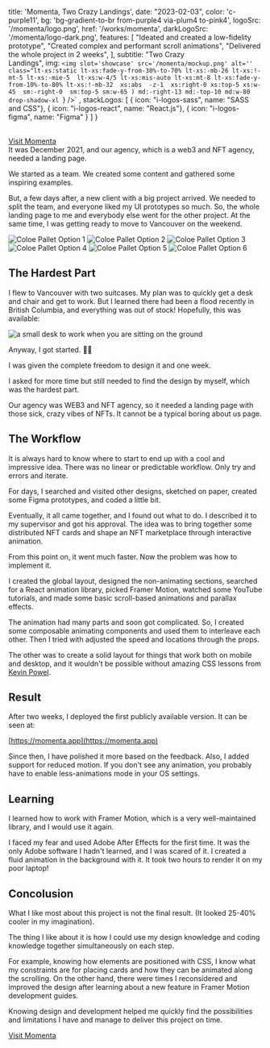 title: 'Momenta, Two Crazy Landings',
date: "2023-02-03",
color: 'c-purple11',
bg: 'bg-gradient-to-br from-purple4 via-plum4 to-pink4',
logoSrc: '/momenta/logo.png',
href: '/works/momenta',
darkLogoSrc: '/momenta/logo-dark.png',
features:
[
"Ideated and created a low-fidelity prototype",
"Created complex and performant scroll animations",
"Delivered the whole project in 2 weeks",
],
subtitle: "Two Crazy  <br />  Landings",
img: `<img
  slot='showcase'
  src='/momenta/mockup.png'
  alt=''
  class="lt-xs:static lt-xs:fade-y-from-30%-to-70% lt-xs:-mb-26 lt-xs:!-mt-5 lt-xs:-mie-5  lt-xs:w-4/5 lt-xs:mis-auto lt-xs:mt-8 lt-xs:fade-y-from-10%-to-80% lt-xs:!-mb-32  xs:abs  -z-1  xs:right-0 xs:top-5 xs:w-45  sm:-right-0  sm:top-5 sm:w-65 ) md:-right-13 md:-top-10 md:w-80 drop-shadow-xl `}
  />`
,
stackLogos: [
  { icon: "i-logos-sass",
    name: "SASS and CSS"},
  {   icon: "i-logos-react",
    name: "React.js"},
  { icon: "i-logos-figma",
    name: "Figma"
  }
]
}

<br/>
<a class="b-1 w-fit af-i-ph-arrow-right  fw-500  rd-xl b-orangeA-6  dark:b-orangeA-7 c-prm11 bg-gradient-to-r from-prm1 to-sand1  active:(b-orangeA-8 from-prm5 to-sand2) hover:b-orangeA-7 hover:from-prm2 hover:to-prm1 )  focus-visible:b-orangeA-8 focus-visible:from-prm4 focus-visible:to-prm2  bg-origin-border  c-prm11  fw-500 py-4 b-1.5  px-8 rd-xl flex gap-2 ac  !my-20 " href="https://momenta.app" target="_blank">Visit Momenta</a>
<br/>
It was December 2021, and our agency, which is a web3 and NFT agency, needed a landing page.

We started as a team. We created some content and gathered some inspiring examples.

But, a few days after, a new client with a big project arrived. We needed to split the team, and everyone liked my UI prototypes so much. So, the whole landing page to me and everybody else went for the other project. At the same time, I was getting ready to move to Vancouver on the weekend.

<div class="grid  gap-4 " style="grid-template-columns: repeat( auto-fit, minmax(min(100%, 12rem), 1fr) )">
  <img src="/momenta/m1.png" alt="Coloe Pallet Option 1" class="rd-xl" />
  <img src="/momenta/m2.png" alt="Coloe Pallet Option 2" class="rd-xl"/>
  <img src="/momenta/m3.png" alt="Coloe Pallet Option 3" class="rd-xl"/>
  <img src="/momenta/m4.png" alt="Coloe Pallet Option 4" class="rd-xl"/>
  <img src="/momenta/m5.png" alt="Coloe Pallet Option 5" class="rd-xl"/>
  <img src="/momenta/m6.png" alt="Coloe Pallet Option 6" class="rd-xl"/>
</div>

## The Hardest Part

I flew to Vancouver with two suitcases. My plan was to quickly get a desk and chair and get to work. But I learned there had been a flood recently in British Columbia, and everything was out of stock! Hopefully, this was available:

<img src="/momenta/desk.png" alt='a small desk to work when you are sitting on the ground' class='rd-xl' />

Anyway, I got started. 🤷‍♂️

I was given the complete freedom to design it and one week.

I asked for more time but still needed to find the design by myself, which was the hardest part.

Our agency was WEB3 and NFT agency, so it needed a landing page with those sick, crazy vibes of NFTs. It cannot be a typical boring about us page.

## The Workflow

It is always hard to know where to start to end up with a cool and impressive idea. There was no linear or predictable workflow. Only try and errors and iterate.

For days, I searched and visited other designs, sketched on paper, created some Figma prototypes, and coded a little bit.

Eventually, it all came together, and I found out what to do. I described it to my supervisor and got his approval. The idea was to bring together some distributed NFT cards and shape an NFT marketplace through interactive animation.

From this point on, it went much faster. Now the problem was how to implement it.

I created the global layout, designed the non-animating sections, searched for a React animation library, picked Framer Motion, watched some YouTube tutorials, and made some basic scroll-based animations and parallax effects.

The animation had many parts and soon got complicated. So, I created some composable animating components and used them to interleave each other. Then I tried with adjusted the speed and locations through the props.

The other was to create a solid layout for things that work both on mobile and desktop, and it wouldn't be possible without amazing CSS lessons from [Kevin Powel](https://www.youtube.com/user/KepowOb).

## Result

After two weeks, I deployed the first publicly available version. It can be seen at:

[https://momenta.app](https://momenta.app)

Since then, I have polished it more based on the feedback. Also, I added support for reduced motion. If you don't see any animation, you probably have to enable less-animations mode in your OS settings.

## Learning

I learned how to work with Framer Motion, which is a very well-maintained library, and I would use it again.

I faced my fear and used Adobe After Effects for the first time. It was the only Adobe software I hadn't learned, and I was scared of it. I created a fluid animation in the background with it. It took two hours to render it on my poor laptop!

## Concolusion

What I like most about this project is not the final result. (It looked 25-40% cooler in my imagination).

The thing I like about it is how I could use my design knowledge and coding knowledge together simultaneously on each step.

For example, knowing how elements are positioned with CSS, I know what my constraints are for placing cards and how they can be animated along the scrolling.
On the other hand, there were times I reconsidered and improved the design after learning about a new feature in Framer Motion development guides.

Knowing design and development helped me quickly find the possibilities and limitations I have and manage to deliver this project on time.

<a class="b-1 w-fit af-i-ph-arrow-right  fw-500  rd-xl b-orangeA-6  dark:b-orangeA-7 c-prm11 bg-gradient-to-r from-prm1 to-sand1  active:(b-orangeA-8 from-prm5 to-sand2) hover:b-orangeA-7 hover:from-prm2 hover:to-prm1 )  focus-visible:b-orangeA-8 focus-visible:from-prm4 focus-visible:to-prm2  bg-origin-border  c-prm11  fw-500 py-4 b-1.5  px-8 rd-xl flex gap-2 ac  !mt-20 " href="https://momenta.app" target="_blank">Visit Momenta</a>
